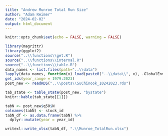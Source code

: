 ```yaml
---
title: "Andrew Munroe Total Run Size"
author: "Adam Reimer"
date: "2024-02-02"
output: html_document
---
```


```r
knitr::opts_chunk$set(echo = FALSE, warning = FALSE)
```

```r
library(magrittr)
library(ggplot2)
source("..\\functions\\get.R")
source("..\\functions\\internal.R")
source("..\\functions\\table.R")
data_names <- list.files(path="..\\data")
lapply(data_names, function(x) load(paste0("..\\data\\", x), .GlobalEnv))
get_ids(year_range = 1979:2023)
post_new <- readRDS("..\\posts\\SuChinook_10242023.rds") 
```

```r
tab_state <- table_state(post_new, "bystate")
knitr::kable(tab_state[[1]])
```

```r
tabN <- post_new$q50$N
colnames(tabN) <- stock_id
tabN_df <- as.data.frame(tabN) %>%
  dplyr::mutate(year = year_id)

writexl::write_xlsx(tabN_df, ".\\Munroe_TotalRun.xlsx")
```